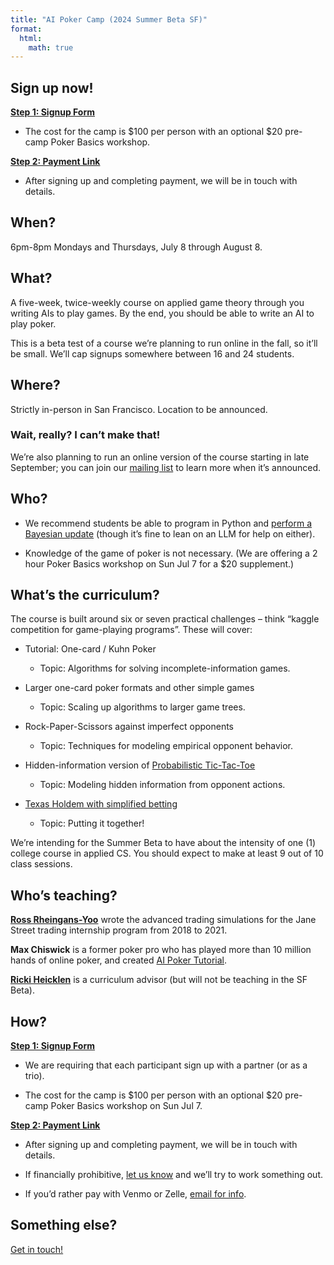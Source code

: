 ```yaml
---
title: "AI Poker Camp (2024 Summer Beta SF)"
format:
  html:
    math: true
---
```


::: {.callout-note appearance="default"}

## Sign up now! 

**[Step 1: Signup Form](https://forms.gle/72yqxC3UpP9aa2wv7)**

- The cost for the camp is $100 per person with an optional $20 pre-camp Poker Basics workshop.

**[Step 2: Payment Link](https://buy.stripe.com/9AQbJf0Eb1bzaLm7ss)**

- After signing up and completing payment, we will be in touch with details.
:::

## When?
6pm-8pm Mondays and Thursdays, July 8 through August 8.

## What?
A five-week, twice-weekly course on applied game theory through you writing AIs to play games. By the end, you should be able to write an AI to play poker.

This is a beta test of a course we’re planning to run online in the fall, so it’ll be small. We’ll cap signups somewhere between 16 and 24 students.

## Where?
Strictly in-person in San Francisco. Location to be announced.

### Wait, really? I can’t make that!
We’re also planning to run an online version of the course starting in late September; you can join our [mailing list](https://docs.google.com/forms/d/e/1FAIpQLSep2wLWyYzyBt2tBxCjlhEzUmMfSu8iVRRT2Zs5C5GUf_F3gw/viewform) to learn more when it’s announced.

## Who?

- We recommend students be able to program in Python and [perform a Bayesian update](https://towardsdatascience.com/bayesian-updating-simply-explained-c2ed3e563588) (though it’s fine to lean on an LLM for help on either).

- Knowledge of the game of poker is not necessary. (We are offering a 2 hour Poker Basics workshop on Sun Jul 7 for a $20 supplement.)

## What’s the curriculum?
The course is built around six or seven practical challenges – think “kaggle competition for game-playing programs”. These will cover:

- Tutorial: One-card / Kuhn Poker

  - Topic: Algorithms for solving incomplete-information games.

- Larger one-card poker formats and other simple games

  - Topic: Scaling up algorithms to larger game trees.

- Rock-Paper-Scissors against imperfect opponents

  - Topic: Techniques for modeling empirical opponent behavior.

- Hidden-information version of [Probabilistic Tic-Tac-Toe](https://www.csun.io/2024/06/08/probabilistic-tic-tac-toe.html)

  - Topic: Modeling hidden information from opponent actions.

- [Texas Holdem with simplified betting](https://manifoldmarkets.notion.site/Rock-Paper-Scissors-Poker-a77d63a1537941ebb15f8f81194dbabb)
  - Topic: Putting it together!

We’re intending for the Summer Beta to have about the intensity of one (1) college course in applied CS. You should expect to make at least 9 out of 10 class sessions.

## Who’s teaching?
**[Ross Rheingans-Yoo](https://twitter.com/_rossry)** wrote the advanced trading simulations for the Jane Street trading internship program from 2018 to 2021.

**Max Chiswick** is a former poker pro who has played more than 10 million hands of online poker, and created [AI Poker Tutorial](https://aipokertutorial.com).

**[Ricki Heicklen](https://rickiheicklen.com/)** is a curriculum advisor (but will not be teaching in the SF Beta).

## How?
**[Step 1: Signup Form](https://forms.gle/72yqxC3UpP9aa2wv7)**

- We are requiring that each participant sign up with a partner (or as a trio).

- The cost for the camp is $100 per person with an optional $20 pre-camp Poker Basics workshop on Sun Jul 7.

**[Step 2: Payment Link](https://buy.stripe.com/9AQbJf0Eb1bzaLm7ss)**

- After signing up and completing payment, we will be in touch with details.

- If financially prohibitive, [let us know](mailto:info@poker.camp) and we’ll try to work something out.

- If you’d rather pay with Venmo or Zelle, [email for info](mailto:info@poker.camp).

## Something else?
[Get in touch!](mailto:info@poker.camp)